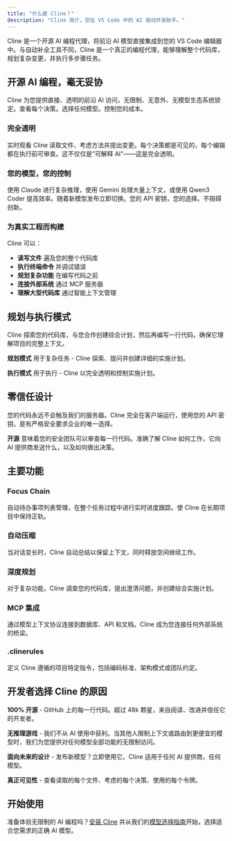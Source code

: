 ```yaml
---
title: "什么是 Cline？"
description: "Cline 简介，您在 VS Code 中的 AI 驱动开发助手。"
---
```


Cline 是一个开源 AI 编程代理，将前沿 AI 模型直接集成到您的 VS Code 编辑器中。与自动补全工具不同，Cline 是一个真正的编程代理，能够理解整个代码库，规划复杂变更，并执行多步骤任务。

## 开源 AI 编程，毫无妥协

Cline 为您提供直接、透明的前沿 AI 访问，无限制、无意外、无模型生态系统锁定。查看每个决策。选择任何模型。控制您的成本。

### 完全透明

实时观看 Cline 读取文件、考虑方法并提出变更。每个决策都是可见的，每个编辑都在执行前可审查。这不仅仅是"可解释 AI"——这是完全透明。

### 您的模型，您的控制

使用 Claude 进行复杂推理，使用 Gemini 处理大量上下文，或使用 Qwen3 Coder 提高效率。随着新模型发布立即切换。您的 API 密钥，您的选择。不阻碍创新。

### 为真实工程而构建

Cline 可以：
- **读写文件** 遍及您的整个代码库
- **执行终端命令** 并调试错误
- **规划复杂功能** 在编写代码之前
- **连接外部系统** 通过 MCP 服务器
- **理解大型代码库** 通过智能上下文管理

## 规划与执行模式

Cline 探索您的代码库，与您合作创建综合计划，然后再编写一行代码，确保它理解项目的完整上下文。

**规划模式** 用于复杂任务 - Cline 探索、提问并创建详细的实施计划。

**执行模式** 用于执行 - Cline 以完全透明和控制实施计划。

## 零信任设计

您的代码永远不会触及我们的服务器。Cline 完全在客户端运行，使用您的 API 密钥，是有严格安全要求企业的唯一选择。

**开源** 意味着您的安全团队可以审查每一行代码。准确了解 Cline 如何工作，它向 AI 提供商发送什么，以及如何做出决策。

## 主要功能

### Focus Chain
自动待办事项列表管理，在整个任务过程中进行实时进度跟踪。使 Cline 在长期项目中保持正轨。

### 自动压缩
当对话变长时，Cline 自动总结以保留上下文，同时释放空间继续工作。

### 深度规划
对于复杂功能，Cline 调查您的代码库，提出澄清问题，并创建综合实施计划。

### MCP 集成
通过模型上下文协议连接到数据库、API 和文档。Cline 成为您连接任何外部系统的桥梁。

### .clinerules
定义 Cline 遵循的项目特定指令，包括编码标准、架构模式或团队约定。

## 开发者选择 Cline 的原因

**100% 开源** - GitHub 上的每一行代码。超过 48k 颗星，来自阅读、改进并信任它的开发者。

**无推理游戏** - 我们不从 AI 使用中获利。当其他人限制上下文或路由到更便宜的模型时，我们为您提供对任何模型全部功能的无限制访问。

**面向未来的设计** - 发布新模型？立即使用它。Cline 适用于任何 AI 提供商，任何模型。

**真正可见性** - 查看读取的每个文件、考虑的每个决策、使用的每个令牌。

## 开始使用

准备体验无限制的 AI 编程吗？[安装 Cline](/getting-started/installing-cline) 并从我们的[模型选择指南](/getting-started/model-selection-guide)开始，选择适合您需求的正确 AI 模型。
